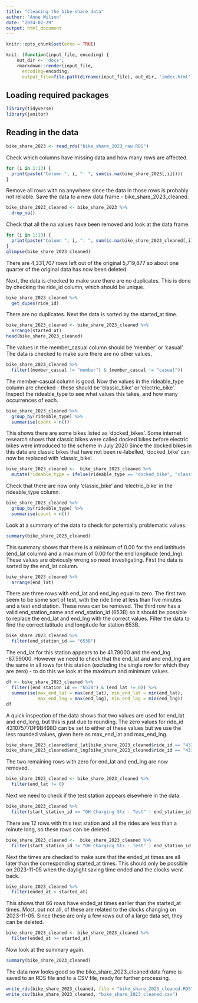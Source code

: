 ```yaml
---
title: "Cleaning the bike-share data"
author: "Anne Wilson"
date: "2024-02-29"
output: html_document
---
```


```r
knitr::opts_chunk$set(echo = TRUE)
```

```r
knit: (function(input_file, encoding) {
    out_dir <- 'docs';
    rmarkdown::render(input_file,
      encoding=encoding,
      output_file=file.path(dirname(input_file), out_dir, 'index.html'))})
```

## Loading required packages
```r
library(tidyverse)
library(janitor)
```
## Reading in the data
```r
bike_share_2023 <- read_rds("bike_share_2023_raw.RDS")
```

Check which columns have missing data and how many rows are affected.
```r
for (i in 1:13) {
  print(paste("Column ", i, ": ", sum(is.na(bike_share_2023[,i]))))
}
```
Remove all rows with na anywhere since the data in those rows is probably not reliable. Save the data to a new data frame - bike_share_2023_cleaned.
```r
bike_share_2023_cleaned <- bike_share_2023 %>% 
  drop_na()
```

Check that all the na values have been removed and look at the data frame.
```r
for (i in 1:13) {
  print(paste("Column ", i, ": ", sum(is.na(bike_share_2023_cleaned[,i]))))
}
glimpse(bike_share_2023_cleaned)
```

There are 4,331,707 rows left out of the original 5,719,877 so about one quarter of the original data has now been deleted.

Next, the data is checked to make sure there are no duplicates. This is done by checking the ride_id column, which should be unique.
```r
bike_share_2023_cleaned %>% 
  get_dupes(ride_id)
```

There are no duplicates. Next the data is sorted by the started_at time.
```r
bike_share_2023_cleaned <- bike_share_2023_cleaned %>%
  arrange(started_at)
head(bike_share_2023_cleaned)
```

The values in the member_casual column should be 'member' or 'casual'. The data is checked to make sure there are no other values.
```r
bike_share_2023_cleaned %>% 
  filter((member_casual != "member") & (member_casual != "casual"))
```

The member-casual column is good. Now the values in the rideable_type column are checked - these should be 'classic_bike' or 'electric_bike'.
Inspect the rideable_type to see what values this takes, and how many occurrences of each.
```r
bike_share_2023_cleaned %>% 
  group_by(rideable_type) %>% 
  summarise(count = n())
```

This shows there are some bikes listed as 'docked_bikes'. Some internet research shows that classic bikes were called docked bikes before electric bikes were introduced to the scheme in July 2020 Since the docked bikes in this data are classic bikes that have not been re-labelled, 'docked_bike' can now be replaced with 'classic_bike'.
```r
bike_share_2023_cleaned <-  bike_share_2023_cleaned %>% 
  mutate(rideable_type = ifelse(rideable_type == "docked_bike", "classic_bike", rideable_type))
```
Check that there are now only 'classic_bike' and 'electric_bike' in the rideable_type column.
```r
bike_share_2023_cleaned %>% 
  group_by(rideable_type) %>% 
  summarise(count = n())
```

Look at a summary of the data to check for potentially problematic values.
```r
summary(bike_share_2023_cleaned)
```

This summary shows that there is a minimum of 0.00 for the end latititude (end_lat column) and a maximum of 0.00 for the end longitude (end_lng). These values are obviously wrong so need investigating. First the data is sorted by the end_lat column.
```r
bike_share_2023_cleaned %>% 
  arrange(end_lat)
```

There are three rows with end_lat and end_lng equal to zero. The first two seem to be some sort of test, with the ride time at less than five minutes and a test end station. These rows can be removed. The third row has a valid end_station_name and end_station_id (653B) so it should be possible to replace the end_lat and end_lng with the correct values.
Filter the data to find the correct latitude and longitude for station 653B.
```r
bike_share_2023_cleaned %>% 
  filter(end_station_id == "653B")
```

The end_lat for this station appears to be 41.78000 and the end_lng -87.59000. However we need to check that the end_lat and and end_lng are the same in all rows for this station (excluding the single row for which they are zero) - to do this we look at the maximum and minimum values.

```r
df <- bike_share_2023_cleaned %>% 
  filter((end_station_id == "653B") & (end_lat != 0)) %>% 
  summarise(max_end_lat = max(end_lat), min_end_lat = min(end_lat),
            max_end_lng = max(end_lng), min_end_lng = min(end_lng))
df
```

A quick inspection of the data shows that two values are used for end_lat and end_long, but this is just due to rounding. The zero values for ride_id 43107577DF9B498D can be set to either of these values but we use the less rounded values, given here as max_end_lat and max_end_lng.
```r
bike_share_2023_cleaned$end_lat[bike_share_2023_cleaned$ride_id == "43107577DF9B498D"] <- df$max_end_lat[1]
bike_share_2023_cleaned$end_lng[bike_share_2023_cleaned$ride_id == "43107577DF9B498D"] <- df$max_end_lng[1]
```

The two remaining rows with zero for end_lat and end_lng are now removed.
```r
bike_share_2023_cleaned <- bike_share_2023_cleaned %>% 
  filter(end_lat != 0)
```

Next we need to check if the test station appears elsewhere in the data.
```r
bike_share_2023_cleaned %>% 
  filter(start_station_id == "OH Charging Stx - Test" | end_station_id == "OH Charging Stx - Test")
```

There are 12 rows with this test station and all the rides are less than a minute long, so these rows can be deleted.
```r
bike_share_2023_cleaned <-  bike_share_2023_cleaned %>% 
  filter(start_station_id != "OH Charging Stx - Test" | end_station_id != "OH Charging Stx - Test")
```

Next the times are checked to make sure that the ended_at times are all later than the corresponding started_at times. This should only be possible on 2023-11-05 when the daylight saving time ended and the clocks went back.
```r
bike_share_2023_cleaned %>% 
  filter(ended_at < started_at)
```

This shows that 66 rows have ended_at times earlier than the started_at times. Most, but not all, of these are related to the clocks changing on 2023-11-05. Since these are only a few rows out of a large data set, they can be deleted.
```r
bike_share_2023_cleaned <- bike_share_2023_cleaned %>% 
  filter(ended_at >= started_at)
```

Now look at the summary again.
```r
summary(bike_share_2023_cleaned)
```
The data now looks good so the bike_share_2023_cleaned data frame is saved to an RDS file and to a CSV file, ready for further processing.
```r
write_rds(bike_share_2023_cleaned, file = "bike_share_2023_cleaned.RDS")
write_csv(bike_share_2023_cleaned, "bike_share_2023_cleaned.csv")
```

